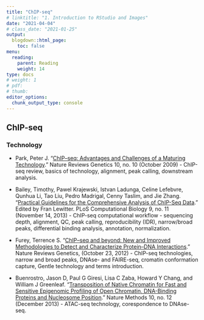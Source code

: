 ```yaml
---
title: "ChIP-seq"
# linktitle: "1. Introduction to RStudio and Images"
date: "2021-04-04"
# class_date: "2021-01-25"
output:
  blogdown::html_page:
    toc: false
menu:
  reading:
    parent: Reading
    weight: 14
type: docs
# weight: 1 
# pdf: 
# thumb: 
editor_options: 
  chunk_output_type: console
---
```


## ChIP-seq

### Technology

- Park, Peter J. “[ChIP–seq: Advantages and Challenges of a Maturing Technology](https://doi.org/10.1038/nrg2641).” Nature Reviews Genetics 10, no. 10 (October 2009) - ChIP-seq review, basics of technology, alignment, peak calling, downstream analysis.

- Bailey, Timothy, Pawel Krajewski, Istvan Ladunga, Celine Lefebvre, Qunhua Li, Tao Liu, Pedro Madrigal, Cenny Taslim, and Jie Zhang. “[Practical Guidelines for the Comprehensive Analysis of ChIP-Seq Data](http://journals.plos.org/ploscompbiol/article?id=10.1371/journal.pcbi.1003326).” Edited by Fran Lewitter. PLoS Computational Biology 9, no. 11 (November 14, 2013) - ChIP-seq computational workflow - sequencing depth, alignment, QC, peak calling, reproducibility (IDR), narrow/broad peaks, differential binding analysis, annotation, normalization.

- Furey, Terrence S. “[ChIP–seq and beyond: New and Improved Methodologies to Detect and Characterize Protein–DNA Interactions](https://www.nature.com/articles/nrg3306).” Nature Reviews Genetics, (October 23, 2012) - ChIP-seq technologies, narrow and broad peaks, DNAse- and FAIRE-seq, cromatin conformation capture, Gentle technology and terms introduction. 

- Buenrostro, Jason D, Paul G Giresi, Lisa C Zaba, Howard Y Chang, and William J Greenleaf. “[Transposition of Native Chromatin for Fast and Sensitive Epigenomic Profiling of Open Chromatin, DNA-Binding Proteins and Nucleosome Position](https://doi.org/10.1038/nmeth.2688).” Nature Methods 10, no. 12 (December 2013) - ATAC-seq technology, corespondence to DNAse-seq.
